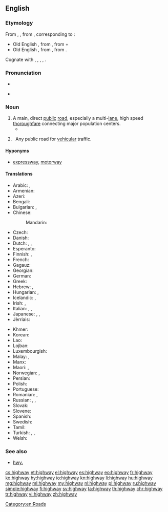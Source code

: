 ==English==
{{wikipedia|lang=en}}

===Etymology===
From {{etyl|enm|en}} {{term|heiȝwai|lang=enm}}, {{term|heiȝwei|lang=enm}}, from {{etyl|ang|en}} {{m|ang|hēahweġ||main road, highway}}, corresponding to {{compound|high|way|lang=en}}:
* Old English {{m|ang|hēah||of great height, tall}}, from {{etyl|gem-pro|en}} {{m|gem-pro|*hauhaz}}, from {{etyl|ine-pro|en}} {{m|ine-pro|*kowkos||hill}} +
* Old English {{m|ang|weġ||road, path}}, from {{etyl|gem-pro|en}} {{m|gem-pro|*wegaz}}, from {{etyl|ine-pro|en}} {{m|ine-pro|*weǵʰ-||to move}}.
Cognate with {{etyl|sco|-}} {{term|heaway|lang=sco}}, {{term|heway|lang=sco}}, {{term|hieway|lang=sco}}, {{term|hichway|lang=sco}}, {{term|heichway||highway|lang=sco}}.

===Pronunciation===
* {{IPA|/ˈhaɪweɪ/|lang=en}}
* {{audio|en-us-highway.ogg|Audio (US)|lang=en}}
*: {{rhymes|aɪweɪ|lang=en}}

===Noun===
{{en-noun}}

# A main, direct [[public]] [[road]], especially a multi-[[lane]], high speed [[thoroughfare]] connecting major population centers.
#* {{quote-book|year=1963|author={{w|Margery Allingham}}|title={{w|The China Governess}}
|chapter=7|url=http://openlibrary.org/works/OL2004261W
|passage=The '''highway''' to the East Coast which ran through the borough of Ebbfield had always been a main road and even now, despite the vast garages, the pylons and the gaily painted factory glasshouses which had sprung up beside it, there still remained an occasional trace of past cultures.}}
# {{context|rail|lang=en}}&nbsp; Any public road for [[vehicular]] traffic.

====Hyponyms====
* {{sense|main public road}} [[expressway]], [[motorway]]

====Translations====
{{trans-top|main public road}}
* Arabic: {{t|ar|طريق|m|tr=tariiq}}, {{t|ar|طريق عام|m|tr=Tariiq `aamm}}
* Armenian: {{t|hy|խճուղի|tr=xč̣uġi|sc=Armn}}
* Azeri: {{t|az|şose}}
* Bengali: {{t|bn|রাজপথ|tr=rajpôth|sc=Beng}}
* Bulgarian: {{t|bg|автомагистрала|f|tr=ávtomagistrála}}, {{t|bg|автострада|f|tr=ávtostráda}}
* Chinese:
*: Mandarin: {{t+|cmn|公路|tr=gōnglù|sc=Hani}}
* Czech: {{t+|cs|dálnice}}
* Danish: {{t+|da|motorvej}}
* Dutch: {{t|nl|autosnelweg|m}}, {{t|nl|autostrade|f}}, {{t+|nl|snelweg|m}}
* Esperanto: {{t|eo|ŝoseo}}
* Finnish: {{t|fi|päätie}}, {{t+|fi|valtatie}}
* French: {{t|fr|grande route|f}}
* Gagauz: {{t|gag|şösä}}
* Georgian: {{t|ka|გზატკეცილი|tr=gzatketsili|sc=Geor}}
* German: {{t+|de|Hauptstraße|f}}
* Greek: {{t+|el|αυτοκινητόδρομος|m|tr=aftokinitódromos}}
* Hebrew: {{t+|he|כְּבִיש מַהִיר|tr=kvish mahir|sc=Hebr}}, {{t+|he|אוטוסטרדה|tr=otostrada|sc=Hebr}}
* Hungarian: {{t+|hu|autópálya}}, {{t+|hu|országút}}
* Icelandic: {{t+|is|hraðbraut|f}}, {{t|is|þjóðvegur|m}}
* Irish: {{t|ga|mórbhealach|m}}, {{t|ga|mórbhóthar|m}}
* Italian: {{t|it|strada maestra|f}}, {{t|it|via maestra|f}}, {{t+|it|autostrada|f}}
* Japanese: {{t+|ja|公道|tr=こうどう, kōdō}}, {{t+|ja|街道|tr=かいどう, kaidō}}, {{t+|ja|公路|tr=こうろ, kōro}}
* Jèrriais: {{t|roa-jer|grand'c'mîn|m}}
{{trans-mid}}
* Khmer: {{t|km|ផ្លូវធំ|sc=Khmr|tr=pləv tʰom}}
* Korean: {{t+|ko|공로|tr=[[公路]], gongro|sc=Kore}}
* Lao: {{t|lo|ທາງຫຼວງ|sc=Laoo}}
* Lojban: {{t|jbo|dargu}}
* Luxembourgish: {{t|lb|Schnellstrossen}}
* Malay: {{t|ms|jalan raya}}, {{t|ms|lebuh raya}}
* Manx: {{t|gv|ard-raad|m}}
* Maori: {{t|mi|huanui}}, {{t|mi|huarahi}}
* Norwegian: {{t+|no|motorvei}}, {{t|no|motorveg}}
* Persian: {{t+|fa|بزرگراه|tr=''bozorgrâh''}}
* Polish: {{t+|pl|autostrada|f}}
* Portuguese: {{t+|pt|rodovia|f}}
* Romanian: {{t+|ro|autostradă|f}}, {{t+|ro|șosea}}
* Russian: {{qualifier|indeclinable}} {{t+|ru|шоссе|n|tr=šossé}}, {{t+|ru|магистраль|f|tr=magistrál’}}, {{t+|ru|автострада|f|tr=avtostráda}}
* Slovak: {{t|sk|diaľnica|f}}
* Slovene: {{t|sl|avtocesta|f}}
* Spanish: {{t+|es|carretera|f}}
* Swedish: {{t+|sv|motorväg|c}}
* Tamil: {{t-needed|ta}}
* Turkish: {{t+|tr|otoyol}}, {{t+|tr|otoban}}, {{t|tr|anayol}}
* Welsh: {{t|cy|priffordd|f}}
{{trans-bottom}}

===See also===
* [[hwy.]]

[[Category:en:Roads]]

[[cs:highway]]
[[et:highway]]
[[el:highway]]
[[es:highway]]
[[eo:highway]]
[[fr:highway]]
[[ko:highway]]
[[hy:highway]]
[[io:highway]]
[[kn:highway]]
[[li:highway]]
[[hu:highway]]
[[mg:highway]]
[[ml:highway]]
[[my:highway]]
[[nl:highway]]
[[pl:highway]]
[[ru:highway]]
[[simple:highway]]
[[fi:highway]]
[[sv:highway]]
[[ta:highway]]
[[th:highway]]
[[chr:highway]]
[[tr:highway]]
[[vi:highway]]
[[zh:highway]]